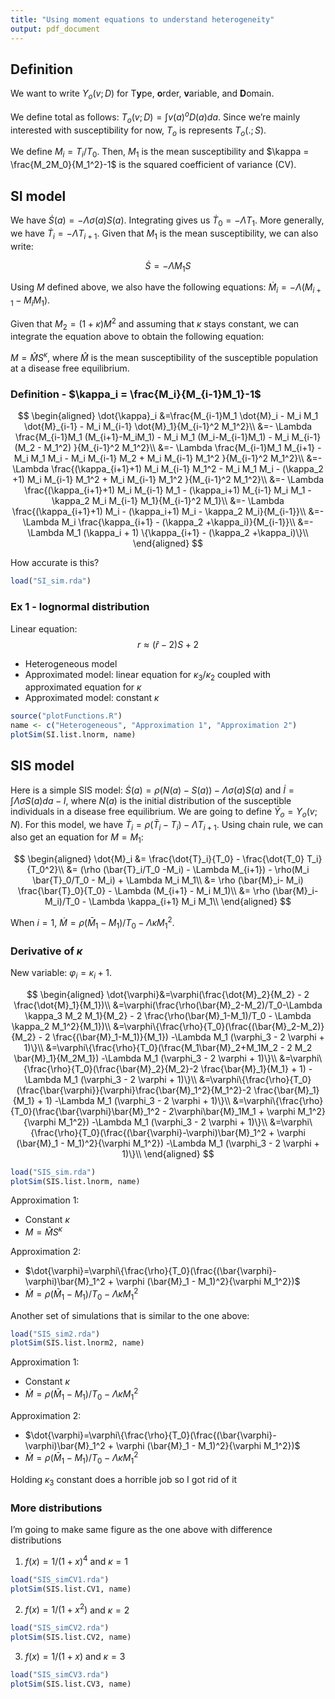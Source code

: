 ```yaml
---
title: "Using moment equations to understand heterogeneity"
output: pdf_document
---
```


## Definition

We want to write $Y_o(v;D)$ for T**y**pe, **o**rder, **v**ariable, and **D**omain.

We define total as follows: $T_o(v;D) = \int v(a)^o D(a) da$. Since we're mainly interested with susceptibility for now, $T_o$ is represents $T_o(.;S)$.

We define $M_i = T_i/T_0$. Then, $M_1$ is the mean susceptibility and $\kappa = \frac{M_2M_0}{M_1^2}-1$ is the squared coefficient of variance (CV).

## SI model

We have $\dot{S}(a) = - \Lambda \sigma(a) S(a)$. Integrating gives us $\dot{T}_0 = - \Lambda T_1$. More generally, we have $\dot{T}_i = - \Lambda T_{i+1}$. Given that $M_1$ is the mean susceptibility, we can also write:

$$
\dot{S} = - \Lambda M_1 S
$$

Using $M$ defined above, we also have the following equations: $\dot{M}_i = - \Lambda (M_{i+1} - M_i M_1)$.

Given that $M_2 = (1 + \kappa) M^2$ and assuming that $\kappa$ stays constant, we can integrate the equation above to obtain the following equation:

$M = \hat{M}S^\kappa$, where $\hat{M}$ is the mean susceptibility of the susceptible population at a disease free equilibrium.

### Definition - $\kappa_i = \frac{M_i}{M_{i-1}M_1}-1$

$$
\begin{aligned}
\dot{\kappa}_i &=\frac{M_{i-1}M_1 \dot{M}_i - M_i M_1 \dot{M}_{i-1} - M_i M_{i-1} \dot{M}_1}{M_{i-1}^2 M_1^2}\\
&=- \Lambda \frac{M_{i-1}M_1 (M_{i+1}-M_iM_1) - M_i M_1 (M_i-M_{i-1}M_1) - M_i M_{i-1} (M_2 - M_1^2) }{M_{i-1}^2 M_1^2}\\
&=- \Lambda \frac{M_{i-1}M_1 M_{i+1} - M_i M_1 M_i - M_i M_{i-1} M_2 + M_i M_{i-1} M_1^2 }{M_{i-1}^2 M_1^2}\\
&=- \Lambda \frac{(\kappa_{i+1}+1) M_i M_{i-1} M_1^2  - M_i M_1 M_i - (\kappa_2 +1) M_i M_{i-1} M_1^2 + M_i M_{i-1} M_1^2 }{M_{i-1}^2 M_1^2}\\
&=- \Lambda \frac{(\kappa_{i+1}+1) M_i M_{i-1} M_1 - (\kappa_i+1) M_{i-1} M_i M_1 - \kappa_2 M_i M_{i-1} M_1}{M_{i-1}^2 M_1}\\
&=- \Lambda \frac{(\kappa_{i+1}+1) M_i - (\kappa_i+1) M_i - \kappa_2 M_i}{M_{i-1}}\\
&=- \Lambda M_i \frac{\kappa_{i+1} - (\kappa_2 +\kappa_i)}{M_{i-1}}\\
&=- \Lambda M_1 (\kappa_i + 1) \{\kappa_{i+1} - (\kappa_2 +\kappa_i)\}\\
\end{aligned}
$$

How accurate is this?

```r
load("SI_sim.rda")
```

### Ex 1 - lognormal distribution

Linear equation:
$$r \approx (\hat{r}-2)S + 2$$

- Heterogeneous model 
- Approximated model: linear equation for $\kappa_3/\kappa_2$ coupled with approximated equation for $\kappa$
- Approximated model: constant $\kappa$

```r
source("plotFunctions.R")
name <- c("Heterogeneous", "Approximation 1", "Approximation 2")
plotSim(SI.list.lnorm, name)
```

## SIS model

Here is a simple SIS model: $\dot{S}(a) = \rho(N(a)-S(a)) - \Lambda \sigma(a) S(a)$ and $\dot{I} = \int \Lambda 
\sigma S(a) da - I$, where $N(a)$ is the initial distribution of the susceptible individuals in a disease free equilibrium. We are going to define $\bar{Y}_o = Y_o(v;N)$. For this model, we have $\dot{T}_i = \rho (\bar{T}_i - T_i) - \Lambda T_{i+1}$. Using chain rule, we can also get an equation for $M = M_1$:

$$
\begin{aligned}
\dot{M}_i &= \frac{\dot{T}_i}{T_0} - \frac{\dot{T_0} T_i}{T_0^2}\\
&= (\rho (\bar{T}_i/T_0 -M_i) - \Lambda M_{i+1}) - \rho(M_i \bar{T}_0/T_0 - M_i) + \Lambda M_i M_1\\
&= \rho (\bar{M}_i- M_i) \frac{\bar{T}_0}{T_0} - \Lambda (M_{i+1} - M_i M_1)\\
&= \rho (\bar{M}_i- M_i)/T_0 - \Lambda \kappa_{i+1} M_i M_1\\
\end{aligned}
$$

When $i = 1$, $\dot{M} = \rho (\bar{M}_1 - M_1)/T_0 - \Lambda \kappa M_1^2$.

### Derivative of $\kappa$

New variable: $\varphi_i = \kappa_i + 1$.

$$
\begin{aligned}
\dot{\varphi}&=\varphi(\frac{\dot{M}_2}{M_2} - 2 \frac{\dot{M}_1}{M_1})\\
&=\varphi(\frac{\rho(\bar{M}_2-M_2)/T_0-\Lambda \kappa_3 M_2 M_1}{M_2} - 2 \frac{\rho(\bar{M}_1-M_1)/T_0 - \Lambda \kappa_2 M_1^2}{M_1})\\
&=\varphi\{\frac{\rho}{T_0}(\frac{(\bar{M}_2-M_2)}{M_2} - 2 \frac{(\bar{M}_1-M_1)}{M_1}) -\Lambda M_1 (\varphi_3 - 2 \varphi + 1)\}\\
&=\varphi\{\frac{\rho}{T_0}(\frac{M_1\bar{M}_2+M_1M_2 - 2 M_2 \bar{M}_1}{M_2M_1}) -\Lambda M_1 (\varphi_3 - 2 \varphi + 1)\}\\
&=\varphi\{\frac{\rho}{T_0}(\frac{\bar{M}_2}{M_2}-2 \frac{\bar{M}_1}{M_1} + 1) -\Lambda M_1 (\varphi_3 - 2 \varphi + 1)\}\\
&=\varphi\{\frac{\rho}{T_0}(\frac{\bar{\varphi}}{\varphi}\frac{\bar{M}_1^2}{M_1^2}-2 \frac{\bar{M}_1}{M_1} + 1) -\Lambda M_1 (\varphi_3 - 2 \varphi + 1)\}\\
&=\varphi\{\frac{\rho}{T_0}(\frac{\bar{\varphi}\bar{M}_1^2 - 2\varphi\bar{M}_1M_1 + \varphi M_1^2}{\varphi M_1^2}) -\Lambda M_1 (\varphi_3 - 2 \varphi + 1)\}\\
&=\varphi\{\frac{\rho}{T_0}(\frac{(\bar{\varphi}-\varphi)\bar{M}_1^2 + \varphi (\bar{M}_1 - M_1)^2}{\varphi M_1^2}) -\Lambda M_1 (\varphi_3 - 2 \varphi + 1)\}\\
\end{aligned}
$$

```r
load("SIS_sim.rda")
plotSim(SIS.list.lnorm, name)

```

Approximation 1: 

- Constant $\kappa$
- $M = \hat{M}S^\kappa$

Approximation 2:

- $\dot{\varphi}=\varphi\{\frac{\rho}{T_0}(\frac{(\bar{\varphi}-\varphi)\bar{M}_1^2 + \varphi (\bar{M}_1 - M_1)^2}{\varphi M_1^2})$
- $\dot{M} = \rho (\bar{M}_1 - M_1)/T_0 - \Lambda \kappa M_1^2$

Another set of simulations that is similar to the one above:

```r
load("SIS_sim2.rda")
plotSim(SIS.list.lnorm2, name)
```

Approximation 1: 

- Constant $\kappa$
- $\dot{M} = \rho (\bar{M}_1 - M_1)/T_0 - \Lambda \kappa M_1^2$

Approximation 2:

- $\dot{\varphi}=\varphi\{\frac{\rho}{T_0}(\frac{(\bar{\varphi}-\varphi)\bar{M}_1^2 + \varphi (\bar{M}_1 - M_1)^2}{\varphi M_1^2})$
- $\dot{M} = \rho (\bar{M}_1 - M_1)/T_0 - \Lambda \kappa M_1^2$

Holding $\kappa_3$ constant does a horrible job so I got rid of it

### More distributions

I'm going to make same figure as the one above with difference distributions

1) $f(x) = 1/(1+x)^4$ and $\kappa = 1$

```r
load("SIS_simCV1.rda")
plotSim(SIS.list.CV1, name)
```

2) $f(x) = 1/(1+x^2)$ and $\kappa = 2$

```r
load("SIS_simCV2.rda")
plotSim(SIS.list.CV2, name)
```

3) $f(x) = 1/(1+x)$ and $\kappa = 3$

```r
load("SIS_simCV3.rda")
plotSim(SIS.list.CV3, name)
```
